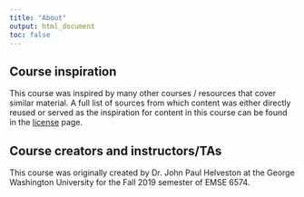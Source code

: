 ```yaml
---
title: "About"
output: html_document
toc: false
---
```


## Course inspiration

This course was inspired by many other courses / resources that cover similar material. A full list of sources from which content was either directly reused or served as the inspiration for content in this course can be found in the [license](LICENSE.html) page.

## Course creators and instructors/TAs

This course was originally created by Dr. John Paul Helveston at the George Washington University for the Fall 2019 semester of EMSE 6574.
